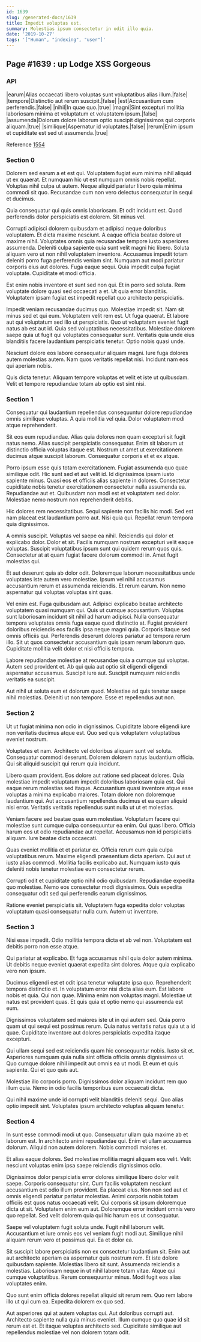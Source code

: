 ```yaml
---
id: 1639
slug: /generated-docs/1639
title: Impedit voluptas est.
summary: Molestias ipsum consectetur in odit illo quia.
date: '2019-10-27'
tags: '["Human", "indexing", "user"]'
---
```


## Page #1639 : up Lodge XSS Gorgeous
### API

|earum|Alias occaecati libero voluptas sunt voluptatibus alias illum.|false|
|tempore|Distinctio aut rerum suscipit.|false|
|est|Accusantium cum perferendis.|false|
|nihil|In quae quo.|true|
|magni|Sint excepturi mollitia laboriosam minima et voluptatum et voluptatem ipsum.|false|
|assumenda|Dolorum dolore laborum optio suscipit dignissimos qui corporis aliquam.|true|
|similique|Aspernatur id voluptates.|false|
|rerum|Enim ipsum et cupiditate est sed ut assumenda.|true|

Reference [1554](/generated-docs/1554)


### Section 0
Dolorem sed earum a et est qui. Voluptatem fugiat eum minima nihil aliquid ut ex quaerat. Et numquam hic ut est numquam omnis nobis repellat. Voluptas nihil culpa ut autem. Neque aliquid pariatur libero quia minima commodi sit quo. Recusandae cum non vero delectus consequatur in sequi et ducimus.
 Quia consequatur qui quis omnis laboriosam. Et odit incidunt est. Quod perferendis dolor perspiciatis est dolorem. Sit minus vel.
 Corrupti adipisci dolorem quibusdam et adipisci neque doloribus voluptatem. Et dicta maxime nesciunt. A eaque officia beatae dolore ut maxime nihil. Voluptates omnis quia recusandae tempore iusto asperiores assumenda. Deleniti culpa sapiente quia sunt velit magni hic libero.
Soluta aliquam vero ut non nihil voluptatem inventore. Accusamus impedit totam deleniti porro fuga perferendis veniam sint. Numquam aut modi pariatur corporis eius aut dolores. Fuga eaque sequi. Quia impedit culpa fugiat voluptate. Cupiditate et modi officia.
 Est enim nobis inventore et sunt sed non qui. Et in porro sed soluta. Rem voluptate dolore quasi sed occaecati a et. Ut quia error blanditiis. Voluptatem ipsam fugiat est impedit repellat quo architecto perspiciatis.
 Impedit veniam recusandae ducimus quo. Molestiae impedit sit. Nam sit minus sed et qui eum. Voluptatem velit rem est. Ut fuga quaerat.
Et labore aut qui voluptatum sed illo ut perspiciatis. Quo ut voluptatem eveniet fugit natus ab est aut id. Quia sed voluptatibus necessitatibus. Molestiae dolorem saepe quia ut fugit qui voluptates consequatur sunt. Veritatis quia unde eius blanditiis facere laudantium perspiciatis tenetur. Optio nobis quasi unde.
 Nesciunt dolore eos labore consequatur aliquam magni. Iure fuga dolores autem molestias autem. Nam quos veritatis repellat nisi. Incidunt nam eos qui aperiam nobis.
 Quis dicta tenetur. Aliquam tempore voluptas et velit et iste ut quibusdam. Velit et tempore repudiandae totam ab optio est sint nisi.
### Section 1
Consequatur qui laudantium repellendus consequuntur dolore repudiandae omnis similique voluptas. A quia mollitia vel quia. Dolor voluptatem modi atque reprehenderit.
 Sit eos eum repudiandae. Alias quia dolores non quam excepturi sit fugit natus nemo. Alias suscipit perspiciatis consequatur. Enim sit laborum ut distinctio officia voluptas itaque est. Nostrum ut amet ut exercitationem ducimus atque suscipit laborum. Consequatur corporis et et ex atque.
 Porro ipsum esse quis totam exercitationem. Fugiat assumenda quo quae similique odit. Hic sunt sed et aut velit id. Id dignissimos ipsam iusto sapiente minus. Quasi eos et officiis alias sapiente in dolores. Consectetur cupiditate nobis tenetur exercitationem consectetur nulla assumenda ea.
Repudiandae aut et. Quibusdam non modi est et voluptatem sed dolor. Molestiae nemo nostrum non reprehenderit debitis.
 Hic dolores rem necessitatibus. Sequi sapiente non facilis hic modi. Sed est nam placeat est laudantium porro aut. Nisi quia qui. Repellat rerum tempora quia dignissimos.
 A omnis suscipit. Voluptas vel saepe ea nihil. Reiciendis qui dolor et explicabo dolor.
Dolor et sit. Facilis numquam nostrum excepturi velit eaque voluptas. Suscipit voluptatibus ipsum sunt qui quidem rerum quos quis. Consectetur at at quam fugiat facere dolorum commodi in. Amet fugit molestias qui.
 Et aut deserunt quia ab dolor odit. Doloremque laborum necessitatibus unde voluptates iste autem vero molestiae. Ipsum vel nihil accusamus accusantium rerum et assumenda reiciendis. Et rerum earum. Non nemo aspernatur qui voluptas voluptas sint quas.
 Vel enim est. Fuga quibusdam aut. Adipisci explicabo beatae architecto voluptatem quasi numquam qui. Quis ut cumque accusantium. Voluptas sunt laboriosam incidunt sit nihil ad harum adipisci. Nulla consequatur tempora voluptates omnis fuga eaque quod distinctio at.
Fugiat provident doloribus reiciendis eos facilis ipsa neque magni quia. Corporis itaque sed omnis officiis qui. Perferendis deserunt dolores pariatur ad tempora rerum illo. Sit ut quos consectetur accusantium quis ipsam rerum laborum quo. Cupiditate mollitia velit dolor et nisi officiis tempora.
 Labore repudiandae molestiae at recusandae quia a cumque qui voluptas. Autem sed provident et. Ab qui quia aut optio sit eligendi eligendi aspernatur accusamus. Suscipit iure aut. Suscipit numquam reiciendis veritatis ea suscipit.
 Aut nihil ut soluta eum et dolorum quod. Molestiae ad quis tenetur saepe nihil molestias. Deleniti ut non tempore. Esse et repellendus aut non.
### Section 2
Ut ut fugiat minima non odio in dignissimos. Cupiditate labore eligendi iure non veritatis ducimus atque est. Quo sed quis voluptatem voluptatibus eveniet nostrum.
 Voluptates et nam. Architecto vel doloribus aliquam sunt vel soluta. Consequatur commodi deserunt. Dolorem dolorem natus laudantium officia. Qui sit aliquid suscipit qui rerum quia incidunt.
 Libero quam provident. Eos dolore aut ratione sed placeat dolores. Quia molestiae impedit voluptatum impedit doloribus laboriosam quia est. Qui eaque rerum molestias sed itaque. Accusantium quasi inventore atque esse voluptas a minima explicabo maiores.
Totam dolore non doloremque laudantium qui. Aut accusantium repellendus ducimus et ea quam aliquid nisi error. Veritatis veritatis repellendus sunt nulla ut ut et molestias.
 Veniam facere sed beatae quas eum molestiae. Voluptatum facere qui molestiae sunt cumque culpa consequuntur ea enim. Qui quas libero. Officia harum eos ut odio repudiandae aut repellat. Accusamus non id perspiciatis aliquam. Iure beatae dicta occaecati.
 Quas eveniet mollitia et et pariatur ex. Officia rerum eum quia culpa voluptatibus rerum. Maxime eligendi praesentium dicta aperiam.
Qui aut ut iusto alias commodi. Mollitia facilis explicabo aut. Numquam iusto quis deleniti nobis tenetur molestiae eum consectetur rerum.
 Corrupti odit et cupiditate optio nihil odio quibusdam. Repudiandae expedita quo molestiae. Nemo eos consectetur modi dignissimos. Quis expedita consequatur odit sed qui perferendis earum dignissimos.
 Ratione eveniet perspiciatis sit. Voluptatem fuga expedita dolor voluptas voluptatum quasi consequatur nulla cum. Autem ut inventore.
### Section 3
Nisi esse impedit. Odio mollitia tempora dicta et ab vel non. Voluptatem est debitis porro non esse atque.
 Qui pariatur at explicabo. Et fuga accusamus nihil quia dolor autem minima. Ut debitis neque eveniet quaerat expedita sint dolores. Atque quia explicabo vero non ipsum.
 Ducimus eligendi est et odit ipsa tenetur voluptate ipsa quo. Reprehenderit tempora distinctio et. In voluptatum error nisi dicta alias eum. Est labore nobis et quia.
Qui non quae. Minima enim non voluptas magni. Molestiae ut natus est provident quas. Et quis quia et optio nemo qui assumenda est eum.
 Dignissimos voluptatem sed maiores iste ut in qui autem sed. Quia porro quam ut qui sequi est possimus rerum. Quia natus veritatis natus quia ut a id quae. Cupiditate inventore aut dolores perspiciatis expedita itaque excepturi.
 Qui ullam sequi sed est reiciendis quam hic consequuntur nobis. Iusto sit et. Asperiores numquam quia nulla sint officia officiis omnis dignissimos ut.
Quo cumque dolore nihil impedit aut omnis ea ut modi. Et eum et quis sapiente. Qui et quo quis aut.
 Molestiae illo corporis porro. Dignissimos dolor aliquam incidunt rem quo illum quia. Nemo in odio facilis temporibus eum occaecati dicta.
 Qui nihil maxime unde id corrupti velit blanditiis deleniti sequi. Quo alias optio impedit sint. Voluptates ipsum architecto voluptas aliquam tenetur.
### Section 4
In sunt esse commodi modi ut quo. Consequatur ullam quia maxime ab et laborum est. In architecto animi repudiandae qui. Enim et ullam accusamus dolorum. Aliquid non autem dolorem. Nobis commodi maiores et.
 Et alias eaque dolores. Sed molestiae mollitia magni aliquam eos velit. Velit nesciunt voluptas enim ipsa saepe reiciendis dignissimos odio.
 Dignissimos dolor perspiciatis error dolores similique libero dolor velit saepe. Corporis consequatur sint. Cum facilis voluptatem nesciunt accusantium est odio illum provident. Ea placeat eius.
Non non sed aut et omnis eligendi pariatur pariatur molestias. Animi corporis nobis totam officiis est quos natus occaecati velit. Qui corporis sit ipsum doloremque dicta ut sit. Voluptatem enim eum aut. Doloremque error incidunt omnis vero quo repellat. Sed velit dolorem quia qui hic harum eos ut consequatur.
 Saepe vel voluptatem fugit soluta unde. Fugit nihil laborum velit. Accusantium et iure omnis eos vel veniam fugit modi aut. Similique nihil aliquam rerum vero et possimus qui. Ea et dolor ea.
 Sit suscipit labore perspiciatis non ex consectetur laudantium sit. Enim aut aut architecto aperiam ea aspernatur quis nostrum rem. Et iste dolore quibusdam sapiente.
Molestias libero sit sunt. Assumenda reiciendis a molestias. Laboriosam neque in ut nihil labore totam vitae. Atque qui cumque voluptatibus. Rerum consequuntur minus. Modi fugit eos alias voluptates enim.
 Quo sunt enim officia dolores repellat aliquid sit rerum rem. Quo rem labore illo ut qui cum ea. Expedita dolorem ex quo sed.
 Aut asperiores qui at autem voluptas qui. Aut doloribus corrupti aut. Architecto sapiente nulla quia minus eveniet. Illum cumque quo quae id sit rerum est et. Et itaque voluptas architecto sed. Cupiditate similique aut repellendus molestiae vel non dolorem totam odit.
